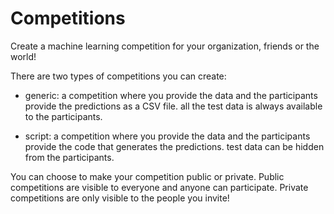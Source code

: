 # Competitions

Create a machine learning competition for your organization, friends or the world!

There are two types of competitions you can create:

- generic: a competition where you provide the data and the participants provide the predictions as a CSV file. all the test data is always available to the participants.

- script: a competition where you provide the data and the participants provide the code that generates the predictions. test data can be hidden from the participants.

You can choose to make your competition public or private. Public competitions are visible to everyone and anyone can participate. Private competitions are only visible to the people you invite!


